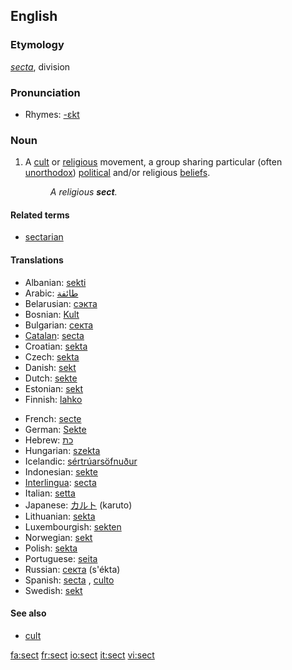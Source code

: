 {{wikipedia}}
==English==

===Etymology===
{{L.}} ''[[secta]]'', division

===Pronunciation===
*Rhymes: [[Rhymes:English:-ɛkt|-ɛkt]]

===Noun===
{{en-noun}}

# A [[cult]] or [[religious]] movement, a group sharing particular (often [[unorthodox]]) [[political]] and/or religious [[beliefs]]. 
#: ''A religious '''sect'''.''

====Related terms====
*[[sectarian]]

====Translations====
{{top}}
*Albanian: [[sekti]] {{g|Albanian}}
*Arabic: [[طائفة]] {{g|Arabic}}
*Belarusian: [[сэкта]] {{g|Belarusian}}
*Bosnian: [[Kult]] {{g|Bosnian}}
*Bulgarian: [[секта]] {{g|Bulgarian}}
*[[Catalan]]: [[secta]] {{g|Catalan}}
*Croatian: [[sekta]] {{g|Croatian}}
*Czech: [[sekta]] {{f}}
*Danish: [[sekt]] {{g|Danish}}
*Dutch: [[sekte]] {{f}}
*Estonian: [[sekt]]
*Finnish: [[lahko]] {{italbrac|religious}}
{{mid}}
*French: [[secte]] {{g|French}}
*German: [[Sekte]] {{f}}
*Hebrew: [[כת]] {{g|Hebrew}}
*Hungarian: [[szekta]]
*Icelandic: [[sértrúarsöfnuður]] {{g|Icelandic}}
*Indonesian: [[sekte]]
*[[Interlingua]]: [[secta]]
*Italian: [[setta]] {{g|Italian}}
*Japanese: [[カルト]] (karuto)
*Lithuanian: [[sekta]] {{g|Lithuanian}}
*Luxembourgish: [[sekten]]
*Norwegian: [[sekt]] {{g|Norwegian}}
*Polish: [[sekta]] {{f}}
*Portuguese: [[seita]] {{g|Portuguese}}
*Russian: [[секта]] (s'ékta) {{f}}
*Spanish: [[secta]] {{f}}, [[culto]] {{m}}
*Swedish: [[sekt]] {{g|Swedish}}
{{bottom}}

====See also====
*[[cult]]

[[fa:sect]]
[[fr:sect]]
[[io:sect]]
[[it:sect]]
[[vi:sect]]